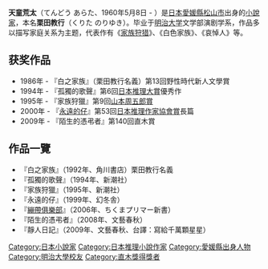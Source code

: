 {{Infobox writer <!-- for more information see [[:Template:Infobox_writer/doc|:Template:Infobox writer/doc]] -->
| name = 天童荒太
| image =
| caption =
| birth_date = {{birth date|1960|5|8|df=y}}
| birth_place = {{JPN}}[[愛媛縣|愛媛縣]][[松山市|松山市]]
| death_date = 
| death_place = 
| occupation = [[小說家|小說家]]
| genre = [[推理小說|推理小說]]
| movement =
| notableworks = [[永遠的仔|永遠的仔]]
| influences =
| influenced =
| awards     = [[日本推理作家協會賞|日本推理作家協會賞]]<br />第9屆[[山本周五郎獎|山本周五郎獎]]{{small|（1996年）}}<br />第140屆[[直木獎|直木獎]]{{small|（2008年）}}
| website =
}}

'''天童荒太'''（てんどう あらた、1960年5月8日 - ）是[[日本|日本]][[愛媛縣|愛媛縣]][[松山市|松山市]]出身的[[小說家|小說家]]，本名'''栗田教行'''（くりた のりゆき）。毕业于[[明治大学|明治大学]]文学部演剧学系，作品多以描写家庭关系为主题，代表作有《[[家族狩猎|家族狩猎]]》、《白色家族》、《哀悼人》等。

==获奖作品==
*1986年 - 『白之家族』（栗田教行名義）第13回野性時代新人文學賞
*1994年 - 『孤獨的歌聲』第6回[[日本推理大賞|日本推理大賞]]優秀作
*1995年 - 『家族狩獵』第9回[[山本周五郎賞|山本周五郎賞]]
*2000年 - 『[[永遠的仔|永遠的仔]]』第53回[[日本推理作家協會賞|日本推理作家協會賞]]長篇
*2009年 - 『陌生的憑弔者』第140回直木賞

==作品一覽==
*『白之家族』（1992年、角川書店）栗田教行名義
*『孤獨的歌聲』（1994年、新潮社）
*『家族狩獵』（1995年、新潮社）
*『永遠的仔』（1999年、幻冬舎）
*『[[繃帶俱樂部|繃帶俱樂部]]』（2006年、ちくまプリマー新書）
*『陌生的憑弔者』（2008年、文藝春秋）
*『靜人日記』（2009年、文藝春秋、台譯：寫給千萬顆星星）

{{直木賞|第140屆}}
{{DEFAULTSORT:Tendou Arata}}
[[Category:日本小說家|Category:日本小說家]]
[[Category:日本推理小說作家|Category:日本推理小說作家]]
[[Category:愛媛縣出身人物|Category:愛媛縣出身人物]]
[[Category:明治大學校友|Category:明治大學校友]]
[[Category:直木獎得獎者|Category:直木獎得獎者]]